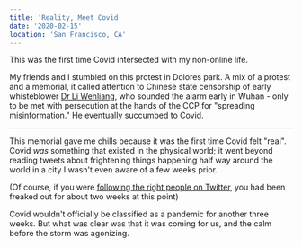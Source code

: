```yaml
---
title: 'Reality, Meet Covid'
date: '2020-02-15'
location: 'San Francisco, CA'
---
```


<InteractiveImage image_id="wuhan_b929fm" />

This was the first time Covid intersected with my non-online life.

<InteractiveImage image_id="wuhan-2_w9yhis" />

My friends and I stumbled on this protest in Dolores park. A mix of a protest and a memorial, it called attention to Chinese state censorship of early whisteblower [Dr Li Wenliang](https://www.thelancet.com/journals/lancet/article/PIIS0140-6736(20)30382-2/fulltext), who sounded the alarm early in Wuhan - only to be met with persecution at the hands of the CCP for "spreading misinformation." He eventually succumbed to Covid.

-----

This memorial gave me chills because it was the first time Covid felt "real". Covid *was* something that existed in the physical world; it went beyond reading tweets about frightening things happening half way around the world in a city I wasn't even aware of a few weeks prior.

(Of course, if you were [following the right people on Twitter](https://twitter.com/balajis/status/1222921758375927808), you had been freaked out for about two weeks at this point)

Covid wouldn't officially be classified as a pandemic for another three weeks. But what was clear was that it was coming for us, and the calm before the storm was agonizing.
